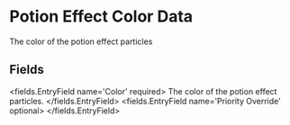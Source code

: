 
# Potion Effect Color Data

The color of the potion effect particles


## Fields

<fields.EntryField name='Color' required>
     The color of the potion effect particles.
</fields.EntryField>
<fields.EntryField name='Priority Override' optional>
</fields.EntryField>
